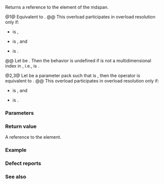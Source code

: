 {{cpp/container/mdspan/title|operator[]}}
{{cpp/container/mdspan/navbar}}
{{dcl begin}}
{{dcl|num=1|since=c++23|1=
template&lt; class... OtherIndexTypes &gt;
constexpr reference operator[]( OtherIndexTypes... indices ) const;
}}
{{dcl|num=2|since=c++23|1=
template&lt; class OtherIndexType &gt;
constexpr reference operator[]
    ( std::span&lt;OtherIndexType, rank()&gt; indices ) const;
}}
{{dcl|num=3|since=c++23|1=
template&lt; class OtherIndexType &gt;
constexpr reference operator[]
    ( const std::array&lt;OtherIndexType, rank()&gt;&amp; indices ) const;
}}
{{dcl end}}

Returns a reference to the {{c|indices}}{{sup|th}} element of the mdspan.

@1@ Equivalent to {{c|return acc_.access(ptr_, map_(static_cast&lt;index_type&gt;(std::move(indices))...));}}.
@@ This overload participates in overload resolution only if:
* {{c|(std::is_convertible_v&lt;OtherIndexTypes, index_type&gt; &amp;&amp; ...)}} is {{c|true}}, 
* {{c|(std::is_nothrow_constructible_v&lt;index_type, OtherIndexTypes&gt; &amp;&amp; ...)}} is {{c|true}}, and
* {{c|1=sizeof...(OtherIndexTypes) == rank()}} is {{c|true}}.
@@ Let {{tt|I}} be {{box|{{tt|extents_type::}}{{tti|index-cast}}{{c/core|(std::move(indices))}}}}. Then the behavior is undefined if {{tt|I}} is not a multidimensional index in {{c|extents()}}, i.e., {{c|map_(I) &lt; map_.required_span_size()}} is {{c|false}}.

@2,3@ Let {{tt|P}} be a parameter pack such that {{c|std::is_same_v&lt;make_index_sequence&lt;rank()&gt;, index_sequence&lt;P...&gt;&gt;}} is {{c|true}}, then the operator is equivalent to {{box|{{c/core|return operator[](extents_type::}}{{tti|index-cast}}{{c/core|(std::as_const(indices[P]))...);}}}}.
@@ This overload participates in overload resolution only if:
* {{c|std::is_convertible_v&lt;const OtherIndexType&amp;, index_type&gt;}} is {{c|true}}, and
* {{c|std::is_nothrow_constructible_v&lt;index_type, const OtherIndexType&amp;&gt;}} is {{c|true}}.

===Parameters===
{{par begin}}
{{par|indices|the indices of the element to access}}
{{par end}}

===Return value===
A reference to the element.

===Example===
{{example}}

===Defect reports===
{{dr list begin}}
{{dr list item|wg=lwg|dr=3974|std=C++23|before=overloads {{v|2,3}} did not apply {{tt|extents_type::}}{{tti|index-cast}}|after=applies}}
{{dr list end}}

===See also===
{{todo}}

{{langlinks|de|es|ja|ru|zh}}